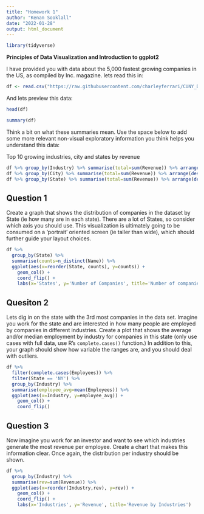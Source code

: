 ```yaml
---
title: "Homework 1"
author: "Kenan Sooklall"
date: "2022-01-28"
output: html_document
---
```


```r
library(tidyverse)
```

**Principles of Data Visualization and Introduction to ggplot2**

I have provided you with data about the 5,000 fastest growing companies in the US, as compiled by Inc. magazine. lets read this in:

```r
df <- read.csv("https://raw.githubusercontent.com/charleyferrari/CUNY_DATA_608/master/module1/Data/inc5000_data.csv", header= TRUE)
```

And lets preview this data:

```r
head(df)
```
```r
summary(df)
```

Think a bit on what these summaries mean. Use the space below to add some more relevant non-visual exploratory information you think helps you understand this data:

Top 10 growing industries, city and states by revenue

```r
df %>% group_by(Industry) %>% summarise(total=sum(Revenue)) %>% arrange(desc(total)) %>% top_n(total, n=10)
df %>% group_by(City) %>% summarise(total=sum(Revenue)) %>% arrange(desc(total)) %>% top_n(total, n=10)
df %>% group_by(State) %>% summarise(total=sum(Revenue)) %>% arrange(desc(total)) %>% top_n(total, n=10)
```


## Question 1

Create a graph that shows the distribution of companies in the dataset by State (ie how many are in each state). There are a lot of States, so consider which axis you should use. This visualization is ultimately going to be consumed on a 'portrait' oriented screen (ie taller than wide), which should further guide your layout choices.

```r
df %>% 
  group_by(State) %>% 
  summarise(counts=n_distinct(Name)) %>% 
  ggplot(aes(x=reorder(State, counts), y=counts)) + 
    geom_col() + 
    coord_flip() + 
    labs(x='States', y='Number of Companies', title='Number of companies by states')
```

## Quesiton 2

Lets dig in on the state with the 3rd most companies in the data set. Imagine you work for the state and are interested in how many people are employed by companies in different industries. Create a plot that shows the average and/or median employment by industry for companies in this state (only use cases with full data, use R's `complete.cases()` function.) In addition to this, your graph should show how variable the ranges are, and you should deal with outliers.

```r
df %>% 
  filter(complete.cases(Employees)) %>% 
  filter(State == 'NY') %>% 
  group_by(Industry) %>% 
  summarise(employee_avg=mean(Employees)) %>% 
  ggplot(aes(x=Industry, y=employee_avg)) + 
    geom_col() + 
    coord_flip()
```

## Question 3

Now imagine you work for an investor and want to see which industries generate the most revenue per employee. Create a chart that makes this information clear. Once again, the distribution per industry should be shown.

```r
df %>% 
  group_by(Industry) %>% 
  summarise(rev=sum(Revenue)) %>% 
  ggplot(aes(x=reorder(Industry,rev), y=rev)) + 
    geom_col() + 
    coord_flip() + 
    labs(x='Industries', y='Revenue', title='Revenue by Industries')
```

